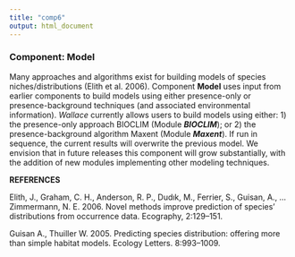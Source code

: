 ```yaml
---
title: "comp6"
output: html_document
---
```


### **Component: Model**

Many approaches and algorithms exist for building models of species niches/distributions (Elith et al. 2006). Component **Model** uses input from earlier components to build models using either presence-only or presence-background techniques (and associated environmental information). *Wallace* currently allows users to build models using either: 1) the presence-only approach BIOCLIM (Module ***BIOCLIM***); or 2) the presence-background algorithm Maxent (Module ***Maxent***). If run in sequence, the current results will overwrite the previous model.  We envision that in future releases this component will grow substantially, with the addition of new modules implementing other modeling techniques.

**REFERENCES**

Elith, J., Graham, C. H., Anderson, R. P., Dudık, M., Ferrier, S., Guisan, A., … Zimmermann, N. E. 2006. Novel methods improve prediction of species’ distributions from occurrence data. Ecography, 2:129–151.

Guisan A., Thuiller W. 2005. Predicting species distribution: offering more than simple habitat models. Ecology Letters. 8:993–1009.


